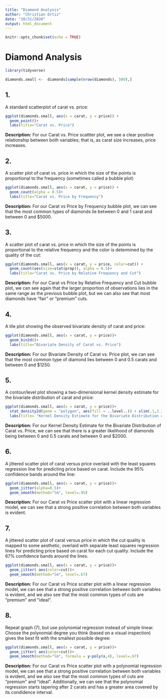 ```yaml
---
title: "Diamond Analysis"
author: "Christian Ortiz"
date: "10/31/2020"
output: html_document
---
```


```r
knitr::opts_chunk$set(echo = TRUE)
```

# Diamond Analysis


```r
library(tidyverse)

diamonds.small <-  diamonds[sample(nrow(diamonds), 500),]
```


## 1. 

A standard scatterplot of carat vs. price:
```r
ggplot(diamonds.small, aes(x = carat, y = price)) + 
  geom_point()+
  labs(title="Carat vs. Price")
```




**Description:** For our Carat vs. Price scattter plot, we see a clear positive relationship between both variables; that is, as carat size increases, price increases.

## 2.

A scatter plot of carat vs. price in which the size of the points is proportional to the frequency (sometimes called a bubble plot)
```r
ggplot(diamonds.small, aes(x = carat, y = price)) + 
  geom_count(alpha = 0.5)+
  labs(title="Carat vs. Price by Frequency")
```




**Description:** For our Carat vs Price by Frequency bubble plot, we can see that the most common types of diamonds lie between 0 and 1 carat and between 0 and $5000.

## 3. 

A scatter plot of carat vs. price in which the size of the points is proportional to the relative frequency and the color is determined by the quality of the cut:
```r
ggplot(diamonds.small, aes(x = carat, y = price, color=cut)) + 
  geom_count(aes(size=stat(prop)), alpha = 0.5)+
  labs(title="Carat vs. Price by Relative Frequency and Cut")
```





**Description:** For our Carat vs Price by Relative Frequency and Cut bubble plot, we can see again that the larger proportion of observations lies in the same range as the previous bubble plot, but we can also see that most diamonds have "fair" or "premium" cuts.


## 4.

A tile plot showing the observed bivariate density of carat and price:
```r
ggplot(diamonds.small, aes(x = carat, y = price))+
  geom_bin2d()+
  labs(title="Bivariate Density of Carat vs. Price")

```





**Description:** For our Bivariate Density of Carat vs. Price plot, we can see that the most common type of diamond lies between 0 and 0.5 carats and between 0 and $1250.





## 5.

A contour/level plot showing a two-dimensional kernel density estimate for the bivariate distribution of carat and price:
```r
ggplot(diamonds.small, aes(x = carat, y = price))+
  stat_density2d(geom = "polygon", aes(fill = ..level..)) + xlim(.1,3.3) +ylim(0,6700)+
  labs(title= "Kernel Density Estimate for the Bivariate Distribution of Carat vs. Price")
```




**Description:** For our Kernel Density Estimate for the Bivariate Distribution of Carat vs. Price, we can see that there is a greater likelihood of diamonds being between 0 and 0.5 carats and between 0 and $2000.


## 6.

A jittered scatter plot of carat versus price overlaid with the least squares regression line for predicting price based on carat. Include the 95% confidence bands around the line:
```r
ggplot(diamonds.small, aes(x = carat, y = price))+
  geom_jitter(alpha=0.5)+
  geom_smooth(method="lm", level=.95)
```



**Description:** For our Carat vs Price scatter plot with a linear regression model, we can see that a strong positive correlation between both variables is evident. 


## 7. 

A jittered scatter plot of carat versus price in which the cut quality is mapped to some aesthetic, overlaid with separate least squares regression lines for predicting price based on carat for each cut quality. Include the 67% confidence bands around the lines.
```r
ggplot(diamonds.small, aes(x = carat, y = price))+
  geom_jitter( aes(color=cut))+
  geom_smooth(method="lm", level=.67)
```



**Description:** For our Carat vs Price scatter plot with a linear regression model, we can see that a strong positive correlation between both variables is evident, and we also see that the most common types of cuts are "premium" and "ideal". 




## 8. 

Repeat graph (7), but use polynomial regression instead of simple linear. Choose the polynomial degree you think (based on a visual inspection) gives the best fit with the smallest possible degree:
```r
ggplot(diamonds.small, aes(x = carat, y = price))+
  geom_jitter( aes(color=cut))+
  geom_smooth(method="lm", formula = y~poly(x,4), level=.67)
```




**Description:** For our Carat vs Price scatter plot with a polynomial regression model, we can see that a strong positive correlation between both variables is evident, and we also see that the most common types of cuts are "premium" and "ideal". Additionally, we can see that the polynomial regression starts tapering after 2 carats and has a greater area covered by its condidence interval.


